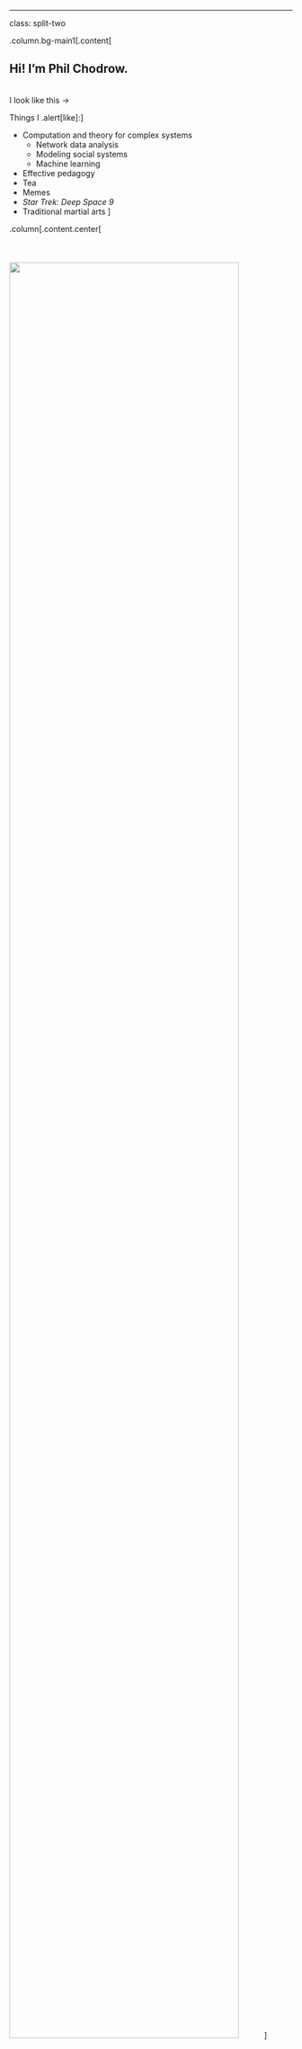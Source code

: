 ---

class: split-two

.column.bg-main1[.content[

## Hi! I'm Phil Chodrow.

<br>
I look like this $\rightarrow$

Things I .alert[like]:]

- Computation and theory for complex systems
  - Network data analysis
  - Modeling social systems
  - Machine learning
- Effective pedagogy
- Tea
- Memes
- *Star Trek: Deep Space 9*  
- Traditional martial arts
]

.column[.content.center[<br><br><br><br> 
<img src="../img-shared/phil.jpg" width=90%>]


]
